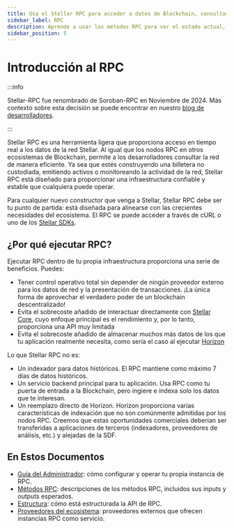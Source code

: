 ```yaml
---
title: Usa el Stellar RPC para acceder a datos de Blockchain, consultar transacciones y más
sidebar_label: RPC
description: Aprende a usar los métodos RPC para ver el estado actual, acceder a los datos de Blockchain, interactuar con contratos inteligentes, consultar transacciones y más en la red Stellar.
sidebar_position: 5
---
```


# Introducción al RPC

:::info

Stellar-RPC fue renombrado de Soroban-RPC en Noviembre de 2024. Más contexto sobre esta decisión se puede encontrar en nuestro [blog de desarrolladores].

:::

Stellar RPC es una herramienta ligera que proporciona acceso en tiempo real a los datos de la red Stellar. Al igual que los nodos RPC en otros ecosistemas de Blockchain, permite a los desarrolladores consultar la red de manera eficiente. Ya sea que estés construyendo una billetera no custodiada, emitiendo activos o monitoreando la actividad de la red, Stellar RPC está diseñado para proporcionar una infraestructura confiable y estable que cualquiera puede operar.

Para cualquier nuevo constructor que venga a Stellar, Stellar RPC debe ser tu punto de partida: está diseñada para alinearse con las crecientes necesidades del ecosistema. El RPC se puede acceder a través de cURL o uno de los [Stellar SDKs](../../../tools/sdks/README.mdx).

## ¿Por qué ejecutar RPC?

Ejecutar RPC dentro de tu propia infraestructura proporciona una serie de beneficios. Puedes:

- Tener control operativo total sin depender de ningún proveedor externo para los datos de red y la presentación de transacciones. ¡La única forma de aprovechar el verdadero poder de un blockchain descentralizado!
- Evita el sobrecoste añadido de interactuar directamente con [Stellar Core], cuyo enfoque principal es el rendimiento y, por lo tanto, proporciona una API muy limitada
- Evita el sobrecoste añadido de almacenar muchos más datos de los que tu aplicación realmente necesita, como sería el caso al ejecutar [Horizon]

Lo que Stellar RPC no es:

- Un indexador para datos históricos. El RPC mantiene como máximo 7 días de datos históricos.
- Un servicio backend principal para tu aplicación. Usa RPC como tu puerta de entrada a la Blockchain, pero ingiere e indexa solo los datos que te interesan.
- Un reemplazo directo de Horizon. Horizon proporciona varias características de indexación que no son comúnmente admitidas por los nodos RPC. Creemos que estas oportunidades comerciales deberían ser transferidas a aplicaciones de terceros (indexadores, proveedores de análisis, etc.) y alejadas de la SDF.

## En Estos Documentos

- [Guía del Administrador](./admin-guide/README.mdx): cómo configurar y operar tu propia instancia de RPC.
- [Métodos RPC](./api-reference/methods/README.mdx): descripciones de los métodos RPC, incluidos sus inputs y outputs esperados.
- [Estructura](./api-reference/structure/README.mdx): cómo está estructurada la API de RPC.
- [Proveedores del ecosistema](../api-providers.mdx): proveedores externos que ofrecen instancias RPC como servicio.

[inicio rápido]: https://github.com/stellar/quickstart
[blog de desarrolladores]: https://stellar.org/blog/foundation-news/stellar-rpc-has-arrived
[Stellar Core]: ../../validators
[Horizon]: ./horizon
